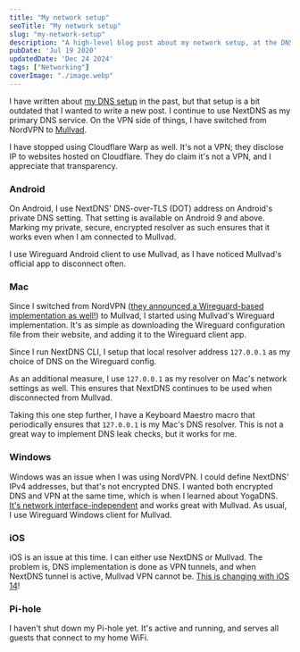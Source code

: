 ```yaml
---
title: "My network setup"
seoTitle: "My network setup"
slug: "my-network-setup"
description: "A high-level blog post about my network setup, at the DNS and VPN-level."
pubDate: 'Jul 19 2020'
updatedDate: 'Dec 24 2024'
tags: ["Networking"]
coverImage: "./image.webp"
---
```


I have written about [my DNS setup](https://www.arun.blog/post/my-dns-setup/) in the past, but that setup is a bit outdated that I wanted to write a new post. I continue to use NextDNS as my primary DNS service. On the VPN side of things, I have switched from NordVPN to [Mullvad](https://mullvad.net/).

I have stopped using Cloudflare Warp as well. It's not a VPN; they disclose IP to websites hosted on Cloudflare. They do claim it's not a VPN, and I appreciate that transparency.

### Android

On Android, I use NextDNS' DNS-over-TLS (DOT) address on Android's private DNS setting. That setting is available on Android 9 and above. Marking my private, secure, encrypted resolver as such ensures that it works even when I am connected to Mullvad.

I use Wireguard Android client to use Mullvad, as I have noticed Mullvad's official app to disconnect often.

### Mac

Since I switched from NordVPN ([they announced a Wireguard-based implementation as well!](https://support.nordvpn.com/General-info/1438624372/What-is-NordLynx.htm)) to Mullvad, I started using Mullvad's Wireguard implementation. It's as simple as downloading the Wireguard configuration file from their website, and adding it to the Wireguard client app.

Since I run NextDNS CLI, I setup that local resolver address `127.0.0.1` as my choice of DNS on the Wireguard config.

As an additional measure, I use `127.0.0.1` as my resolver on Mac's network settings as well. This ensures that NextDNS continues to be used when disconnected from Mullvad.

Taking this one step further, I have a Keyboard Maestro macro that periodically ensures that `127.0.0.1` is my Mac's DNS resolver. This is not a great way to implement DNS leak checks, but it works for me.

### Windows

Windows was an issue when I was using NordVPN. I could define NextDNS' IPv4 addresses, but that's not encrypted DNS. I wanted both encrypted DNS and VPN at the same time, which is when I learned about YogaDNS. [It's network interface-independent](http://yogadns.com/docs/interfaces/#problem) and works great with Mullvad. As usual, I use Wireguard Windows client for Mullvad.

### iOS

iOS is an issue at this time. I can either use NextDNS or Mullvad. The problem is, DNS implementation is done as VPN tunnels, and when NextDNS tunnel is active, Mullvad VPN cannot be. [This is changing with iOS 14](https://www.arun.blog/post/encrypted-dns-on-ios/)!

### Pi-hole

I haven't shut down my Pi-hole yet. It's active and running, and serves all guests that connect to my home WiFi.
